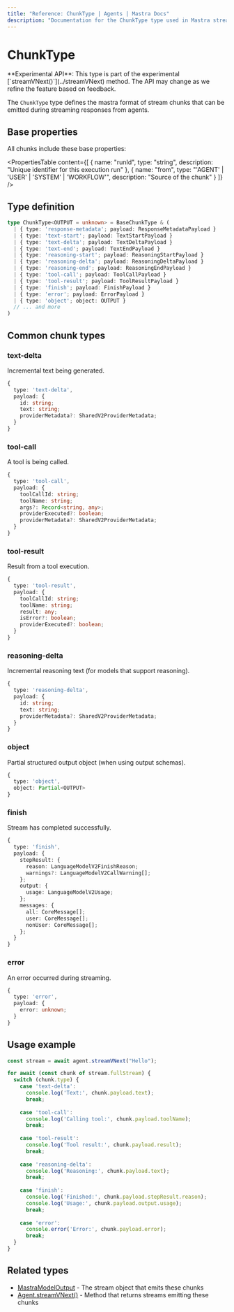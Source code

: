 ```yaml
---
title: "Reference: ChunkType | Agents | Mastra Docs"
description: "Documentation for the ChunkType type used in Mastra streaming responses, defining all possible chunk types and their payloads."
---
```



# ChunkType

<Callout type="warning">
  **Experimental API**: This type is part of the experimental [`streamVNext()`](../streamVNext) method. The API may change as we refine the feature based on feedback.
</Callout>

The `ChunkType` type defines the mastra format of stream chunks that can be emitted during streaming responses from agents.

## Base properties

All chunks include these base properties:

<PropertiesTable
  content={[
    {
      name: "runId",
      type: "string",
      description: "Unique identifier for this execution run"
    },
    {
      name: "from",
      type: "'AGENT' | 'USER' | 'SYSTEM' | 'WORKFLOW'",
      description: "Source of the chunk"
    }
  ]}
/>

## Type definition
```typescript
type ChunkType<OUTPUT = unknown> = BaseChunkType & (
  | { type: 'response-metadata'; payload: ResponseMetadataPayload }
  | { type: 'text-start'; payload: TextStartPayload }
  | { type: 'text-delta'; payload: TextDeltaPayload }
  | { type: 'text-end'; payload: TextEndPayload }
  | { type: 'reasoning-start'; payload: ReasoningStartPayload }
  | { type: 'reasoning-delta'; payload: ReasoningDeltaPayload }
  | { type: 'reasoning-end'; payload: ReasoningEndPayload }
  | { type: 'tool-call'; payload: ToolCallPayload }
  | { type: 'tool-result'; payload: ToolResultPayload }
  | { type: 'finish'; payload: FinishPayload }
  | { type: 'error'; payload: ErrorPayload }
  | { type: 'object'; object: OUTPUT }
  // ... and more
)
```

## Common chunk types

### text-delta

Incremental text being generated.

```typescript
{
  type: 'text-delta',
  payload: {
    id: string;
    text: string;
    providerMetadata?: SharedV2ProviderMetadata;
  }
}
```

### tool-call

A tool is being called.

```typescript
{
  type: 'tool-call',
  payload: {
    toolCallId: string;
    toolName: string;
    args?: Record<string, any>;
    providerExecuted?: boolean;
    providerMetadata?: SharedV2ProviderMetadata;
  }
}
```

### tool-result

Result from a tool execution.

```typescript
{
  type: 'tool-result',
  payload: {
    toolCallId: string;
    toolName: string;
    result: any;
    isError?: boolean;
    providerExecuted?: boolean;
  }
}
```

### reasoning-delta

Incremental reasoning text (for models that support reasoning).

```typescript
{
  type: 'reasoning-delta',
  payload: {
    id: string;
    text: string;
    providerMetadata?: SharedV2ProviderMetadata;
  }
}
```

### object

Partial structured output object (when using output schemas).

```typescript
{
  type: 'object',
  object: Partial<OUTPUT>
}
```

### finish

Stream has completed successfully.

```typescript
{
  type: 'finish',
  payload: {
    stepResult: {
      reason: LanguageModelV2FinishReason;
      warnings?: LanguageModelV2CallWarning[];
    };
    output: {
      usage: LanguageModelV2Usage;
    };
    messages: {
      all: CoreMessage[];
      user: CoreMessage[];
      nonUser: CoreMessage[];
    };
  }
}
```

### error

An error occurred during streaming.

```typescript
{
  type: 'error',
  payload: {
    error: unknown;
  }
}
```

## Usage example

```typescript
const stream = await agent.streamVNext("Hello");

for await (const chunk of stream.fullStream) {
  switch (chunk.type) {
    case 'text-delta':
      console.log('Text:', chunk.payload.text);
      break;
    
    case 'tool-call':
      console.log('Calling tool:', chunk.payload.toolName);
      break;
    
    case 'tool-result':
      console.log('Tool result:', chunk.payload.result);
      break;
    
    case 'reasoning-delta':
      console.log('Reasoning:', chunk.payload.text);
      break;
    
    case 'finish':
      console.log('Finished:', chunk.payload.stepResult.reason);
      console.log('Usage:', chunk.payload.output.usage);
      break;
    
    case 'error':
      console.error('Error:', chunk.payload.error);
      break;
  }
}
```

## Related types

- [MastraModelOutput](/reference/agents/streamVNextTypes/MastraModelOutput) - The stream object that emits these chunks
- [Agent.streamVNext()](/reference/agents/streamVNext) - Method that returns streams emitting these chunks